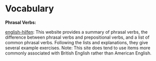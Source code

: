 # Vocabulary {#vocab}

**Phrasal Verbs:**

[english-hilfen](https://www.englisch-hilfen.de/en/grammar_list/phrasal.htm): This website provides a summary of phrasal verbs, the difference between phrasal verbs and prepositional verbs, and a list of common phrasal verbs. Following the lists and explanations, they give several example exercises. Note: This site does tend to use items more commonly associated with British English rather than American English.